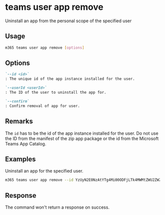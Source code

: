 
# teams user app remove

Uninstall an app from the personal scope of the specified user

## Usage

```sh
m365 teams user app remove [options]
```

## Options

```md definition-list
`--id <id>`
: The unique id of the app instance installed for the user.

`--userId <userId>`
: The ID of the user to uninstall the app for.

`--confirm`
: Confirm removal of app for user.
```

<Global />

## Remarks

The `id` has to be the id of the app instance installed for the user.
Do not use the ID from the manifest of the zip app package or the id from the Microsoft Teams App Catalog.

## Examples

Uninstall an app for the specified user.

```sh
m365 teams user app remove --id YzUyN2E0NzAtYTg4Mi00ODFjLTk4MWMtZWU2ZWZhYmE4NWM3IyM0ZDFlYTA0Ny1mMTk2LTQ1MGQtYjJlOS0wZDI4NTViYTA1YTY= --userId 2609af39-7775-4f94-a3dc-0dd67657e900
```

## Response

The command won't return a response on success.
